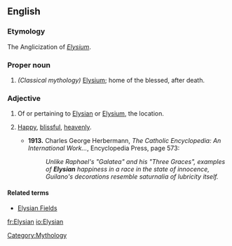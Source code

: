 ==English==

===Etymology===
The Anglicization of {{etyl|la}} ''[[Elysium]]''.

===Proper noun===
{{en-proper noun}}

# ''(Classical mythology)'' [[Elysium]]; home of the blessed, after death.

===Adjective===
{{en-adj|-}}

# Of or pertaining to [[Elysian]] or [[Elysium]], the location.
# {{idiom}} [[happy|Happy]], [[blissful]], [[heavenly]].
#* '''1913.''' Charles George Herbermann,  ''The Catholic Encyclopedia: An International Work...'', Encyclopedia Press, page 573:
#*: ''Unlike Raphael's "Galatea" and his "Three Graces", examples of '''Elysian''' happiness in a race in the state of innocence, Guilano's decorations resemble saturnalia of lubricity itself.''

====Related terms====
* [[Elysian Fields]]

[[Category:Mythology]]

[[fr:Elysian]]
[[io:Elysian]]